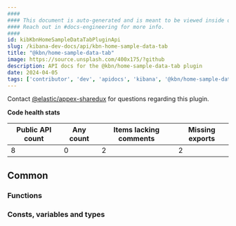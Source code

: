 ```yaml
---
####
#### This document is auto-generated and is meant to be viewed inside our experimental, new docs system.
#### Reach out in #docs-engineering for more info.
####
id: kibKbnHomeSampleDataTabPluginApi
slug: /kibana-dev-docs/api/kbn-home-sample-data-tab
title: "@kbn/home-sample-data-tab"
image: https://source.unsplash.com/400x175/?github
description: API docs for the @kbn/home-sample-data-tab plugin
date: 2024-04-05
tags: ['contributor', 'dev', 'apidocs', 'kibana', '@kbn/home-sample-data-tab']
---
```




Contact [@elastic/appex-sharedux](https://github.com/orgs/elastic/teams/appex-sharedux) for questions regarding this plugin.

**Code health stats**

| Public API count  | Any count | Items lacking comments | Missing exports |
|-------------------|-----------|------------------------|-----------------|
| 8 | 0 | 2 | 2 |

## Common

### Functions
<DocDefinitionList data={kbnHomeSampleDataTabObj.common.functions}/>

### Consts, variables and types
<DocDefinitionList data={kbnHomeSampleDataTabObj.common.misc}/>

